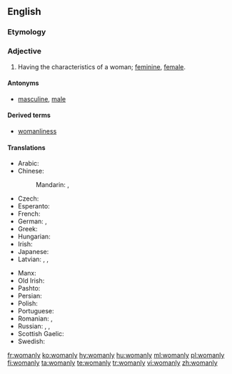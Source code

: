 ==English==

===Etymology===
{{suffix|woman|ly|lang=en}}

===Adjective===
{{en-adj|er}}

# Having the characteristics of a woman; [[feminine]], [[female]].

====Antonyms====
* [[masculine]], [[male]]

====Derived terms====
* [[womanliness]]

====Translations====
{{trans-top|having the characteristics of a woman}}
* Arabic: {{t|ar|نسوي|tr=nisawī|sc=Arab}}
* Chinese:
*: Mandarin: {{t|cmn|女子氣|sc=Hani}}, {{t|cmn|女子气|tr=nǚzǐqì|sc=Hani}}
* Czech: {{t+|cs|ženský}}
* Esperanto: {{t|eo|virina}}
* French: {{t+|fr|féminin}}
* German: {{t+|de|weiblich}}, {{t|de|fraulich}}
* Greek: {{t+|el|γυναικείος}}
* Hungarian: {{t+|hu|nőies}}
* Irish: {{t|ga|banúil}}
* Japanese: {{t|ja|女らしい|tr=[[おんならしい]], onnarashii|sc=Jpan}}
* Latvian: {{t|lv|sievišķīgs}}, {{t|lv|sievišķs}}, {{t+|lv|sieviešu}}
{{trans-mid}}
* Manx: {{t|gv|benoil}}
* Old Irish: {{t|sga|banamail}}
* Pashto: {{t+|ps|ښځينه|tr=ẍëźina}}
* Persian: {{t+|fa|زنانه|tr=zanâne|sc=fa-Arab}}
* Polish: {{t+|pl|kobiecy}}
* Portuguese: {{t+|pt|feminino}}
* Romanian: {{t+|ro|feminin|m}}, {{t+|ro|femeiesc|m}}
* Russian: {{t+|ru|женственный|tr=žénstvennyj|sc=Cyrl}}, {{t+|ru|женский|tr=žénskij|sc=Cyrl}} {{qualifier|feminine}}, {{t+|ru|женоподобный|tr=ženopodóbnyj|sc=Cyrl}} {{qualifier|womanlike}}
* Scottish Gaelic: {{t|gd|banail}}
* Swedish: {{t+|sv|kvinnlig}}
{{trans-bottom}}

[[fr:womanly]]
[[ko:womanly]]
[[hy:womanly]]
[[hu:womanly]]
[[ml:womanly]]
[[pl:womanly]]
[[fi:womanly]]
[[ta:womanly]]
[[te:womanly]]
[[tr:womanly]]
[[vi:womanly]]
[[zh:womanly]]